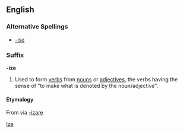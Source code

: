 ==English==
===Alternative Spellings===
* [[-ise]]

===Suffix===
'''-ize'''
#Used to form [[verb]]s from [[noun]]s or [[adjective]]s, the verbs having the sense of "to make what is denoted by the noun/adjective".

==== Etymology ====
{{etystub}}
From {{Gr.}} [[]] via {{L.}} [[-izare]] 

[[Category:English suffixes|Ize]]